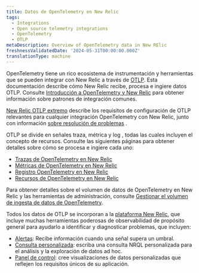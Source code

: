 ```yaml
---
title: Datos de OpenTelemetry en New Relic
tags:
  - Integrations
  - Open source telemetry integrations
  - OpenTelemetry
  - OTLP
metaDescription: Overview of OpenTelemetry data in New RElic
freshnessValidatedDate: '2024-05-31T00:00:00.000Z'
translationType: machine
---
```


OpenTelemetry tiene un rico ecosistema de instrumentación y herramientas que se pueden integrar con New Relic a través de [OTLP](https://opentelemetry.io/docs/specs/otlp/). Esta documentación describe cómo New Relic recibe, procesa e ingiere datos OTLP. Consulte [Introducción a OpenTelemetry y New Relic](/docs/opentelemetry/get-started/opentelemetry-get-started-intro/) para obtener información sobre patrones de integración comunes.

[New Relic OTLP extremo](/docs/opentelemetry/best-practices/opentelemetry-otlp/) describe los requisitos de configuración de OTLP relevantes para cualquier integración OpenTelemetry con New Relic, junto con información [sobre resolución de problemas](/docs/opentelemetry/best-practices/opentelemetry-otlp-troubleshooting/) .

OTLP se divide en señales traza, métrica y log , todas las cuales incluyen el concepto de recursos. Consulte las siguientes páginas para obtener detalles sobre cómo se procesa e ingiere cada uno:

* [Trazas de OpenTelemetry en New Relic](/docs/opentelemetry/best-practices/opentelemetry-best-practices-traces/)
* [Métricas de OpenTelemetry en New Relic](/docs/opentelemetry/best-practices/opentelemetry-best-practices-metrics/)
* [Registro OpenTelemetry en New Relic](/docs/opentelemetry/best-practices/opentelemetry-best-practices-logs/)
* [Recursos de OpenTelemetry en New Relic](/docs/opentelemetry/best-practices/opentelemetry-best-practices-resources/)

Para obtener detalles sobre el volumen de datos de OpenTelemetry en New Relic y las herramientas de administración, consulte [Gestionar el volumen de ingesta de datos de OpenTelemetry](/docs/opentelemetry/best-practices/opentelemetry-manage-data-ingest-volume/).

Todos los datos de OTLP se incorporan a la [plataforma New Relic](/docs/new-relic-solutions/new-relic-one/introduction-new-relic-platform/), que incluye muchas herramientas poderosas de observabilidad de propósito general para ayudarlo a identificar y diagnosticar problemas, que incluyen:

* [Alertas](/docs/alerts-applied-intelligence/overview/): Recibe información cuando una señal supera un umbral.
* [Consulta personalizada](/docs/query-your-data/explore-query-data/get-started/introduction-querying-new-relic-data/): escriba una consulta NRQL personalizada para el análisis y la exploración de datos ad hoc.
* [Panel de control](/docs/query-your-data/explore-query-data/dashboards/introduction-dashboards/): cree visualizaciones de datos personalizadas que reflejen los requisitos únicos de su aplicación.